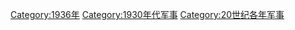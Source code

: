 {{portal|軍事}}
{{Commons category|1936 in military history}}
{{Year by category
|m=1
|c=9
|d=3
|y=6
|cat=军事
|sortkey=军事
|parent=20世纪各年军事
|subcat=1930年代军事
}}

[[Category:1936年|Category:1936年]]
[[Category:1930年代军事|Category:1930年代军事]]
[[Category:20世纪各年军事|Category:20世纪各年军事]]